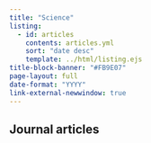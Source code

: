 ```yaml
---
title: "Science"
listing:
  - id: articles
    contents: articles.yml
    sort: "date desc"
    template: ../html/listing.ejs
title-block-banner: "#FB9E07"
page-layout: full
date-format: "YYYY"
link-external-newwindow: true
---
```


## Journal articles

::: {.grid}
::: {.g-col-10}
:::{#articles}
:::
:::
:::